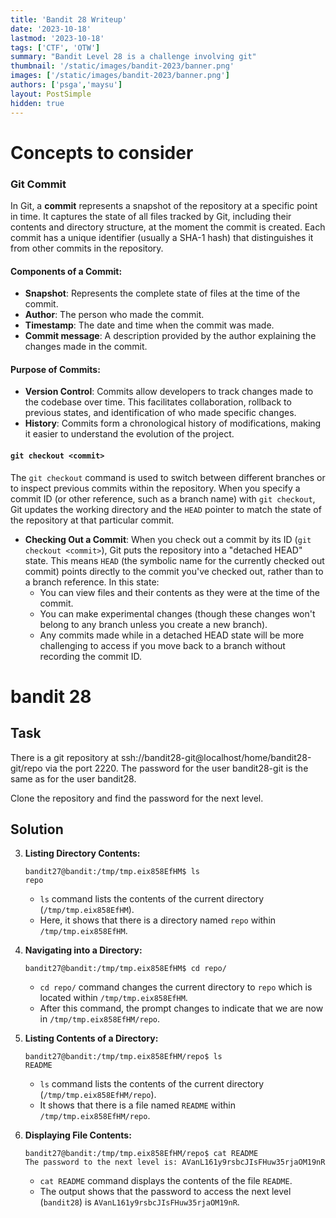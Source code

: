 ```yaml
---
title: 'Bandit 28 Writeup'
date: '2023-10-18'
lastmod: '2023-10-18'
tags: ['CTF', 'OTW']
summary: "Bandit Level 28 is a challenge involving git"
thumbnail: '/static/images/bandit-2023/banner.png'
images: ['/static/images/bandit-2023/banner.png']
authors: ['psga','maysu']
layout: PostSimple
hidden: true
---
```

<div className="tocr not-prose">
    <TOCInline
        toc={[
            { value: 'Bandit', url: '/blog/bandit-2023', depth: 1 },
            { value: 'Level-14', url: '/blog/bandit-2023/level-14',depth: 2 },
            { value: 'Level-15', url: '/blog/bandit-2023/level-15', depth: 2 },
            { value: 'Level-16', url: '/blog/bandit-2023/level-16', depth: 2 },
            { value: 'Level-17', url: '/blog/bandit-2023/level-17', depth: 2 },
            { value: 'Level-18', url: '/blog/bandit-2023/level-18', depth: 2 },
            { value: 'Level-19', url: '/blog/bandit-2023/level-19', depth: 2 },
            { value: 'Level-20', url: '/blog/bandit-2023/level-20', depth: 2 },
            { value: 'Level-21', url: '/blog/bandit-2023/level-21', depth: 2 },
            { value: 'Level-22', url: '/blog/bandit-2023/level-22', depth: 2 },
            { value: 'Level-23', url: '/blog/bandit-2023/level-23', depth: 2 },
            { value: 'Level-24', url: '/blog/bandit-2023/level-24', depth: 2 },
            { value: 'Level-25', url: '/blog/bandit-2023/level-25', depth: 2 },
            { value: 'Level-26', url: '/blog/bandit-2023/level-26', depth: 2 },
            { value: 'Level-27', url: '/blog/bandit-2023/level-27', depth: 2 },
            { value: 'Level-28', url: '/blog/bandit-2023/level-28', depth: 2,active: true },
            { value: 'Level-29', url: '/blog/bandit-2023/level-29', depth: 2 },
            { value: 'Level-30', url: '/blog/bandit-2023/level-30', depth: 2 },
            { value: 'Level-31', url: '/blog/bandit-2023/level-31', depth: 2 },
            { value: 'Level-32', url: '/blog/bandit-2023/level-32', depth: 2 },
        ]}
        title="levels"
        rightAlign
    />
</div>


# Concepts to consider
 ### Git Commit
In Git, a **commit** represents a snapshot of the repository at a specific point in time. It captures the state of all files tracked by Git, including their contents and directory structure, at the moment the commit is created. Each commit has a unique identifier (usually a SHA-1 hash) that distinguishes it from other commits in the repository.

#### Components of a Commit:
- **Snapshot**: Represents the complete state of files at the time of the commit.
- **Author**: The person who made the commit.
- **Timestamp**: The date and time when the commit was made.
- **Commit message**: A description provided by the author explaining the changes made in the commit.

#### Purpose of Commits:
- **Version Control**: Commits allow developers to track changes made to the codebase over time. This facilitates collaboration, rollback to previous states, and identification of who made specific changes.
- **History**: Commits form a chronological history of modifications, making it easier to understand the evolution of the project.

#### `git checkout <commit>`
The `git checkout` command is used to switch between different branches or to inspect previous commits within the repository. When you specify a commit ID (or other reference, such as a branch name) with `git checkout`, Git updates the working directory and the `HEAD` pointer to match the state of the repository at that particular commit.

- **Checking Out a Commit**: When you check out a commit by its ID (`git checkout <commit>`), Git puts the repository into a "detached HEAD" state. This means `HEAD` (the symbolic name for the currently checked out commit) points directly to the commit you've checked out, rather than to a branch reference. In this state:
  - You can view files and their contents as they were at the time of the commit.
  - You can make experimental changes (though these changes won't belong to any branch unless you create a new branch).
  - Any commits made while in a detached HEAD state will be more challenging to access if you move back to a branch without recording the commit ID.
  
# bandit 28

## Task 
There is a git repository at ssh://bandit28-git@localhost/home/bandit28-git/repo via the port 2220. The password for the user bandit28-git is the same as for the user bandit28.

Clone the repository and find the password for the next level.

## Solution

3. **Listing Directory Contents:**
   ```
   bandit27@bandit:/tmp/tmp.eix858EfHM$ ls
   repo
   ```
   - `ls` command lists the contents of the current directory (`/tmp/tmp.eix858EfHM`).
   - Here, it shows that there is a directory named `repo` within `/tmp/tmp.eix858EfHM`.

4. **Navigating into a Directory:**
   ```
   bandit27@bandit:/tmp/tmp.eix858EfHM$ cd repo/
   ```
   - `cd repo/` command changes the current directory to `repo` which is located within `/tmp/tmp.eix858EfHM`.
   - After this command, the prompt changes to indicate that we are now in `/tmp/tmp.eix858EfHM/repo`.

5. **Listing Contents of a Directory:**
   ```
   bandit27@bandit:/tmp/tmp.eix858EfHM/repo$ ls
   README
   ```
   - `ls` command lists the contents of the current directory (`/tmp/tmp.eix858EfHM/repo`).
   - It shows that there is a file named `README` within `/tmp/tmp.eix858EfHM/repo`.

6. **Displaying File Contents:**
   ```
   bandit27@bandit:/tmp/tmp.eix858EfHM/repo$ cat README
   The password to the next level is: AVanL161y9rsbcJIsFHuw35rjaOM19nR
   ```
   - `cat README` command displays the contents of the file `README`.
   - The output shows that the password to access the next level (`bandit28`) is `AVanL161y9rsbcJIsFHuw35rjaOM19nR`.
